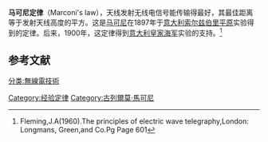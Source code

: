 {{multiple issues|
{{dead end|time=2013-12-10T02:57:47+00:00}}
{{orphan|time=2013-12-10T02:57:47+00:00}}

}}
'''马可尼定律'''（Marconi's law），天线发射无线电信号能传输得最好，其最佳距离等于发射天线高度的平方。这是[[马可尼|马可尼]]在1897年于[[意大利|意大利]][[索尔兹伯里平原|索尔兹伯里平原]]实验得到的定律。后来，1900年，这定律得到[[意大利皇家海军|意大利皇家海军]]实验的支持。<ref>Fleming,J.A(1960).The principles of electric wave telegraphy,London: Longmans, Green,and Co.Pg Page 601 </ref>

==参考文献==
{{reflist}}

[[分类:無線電技術|分类:無線電技術]]
[[Category:经验定律|Category:经验定律]]
[[Category:古列爾莫·馬可尼|Category:古列爾莫·馬可尼]]